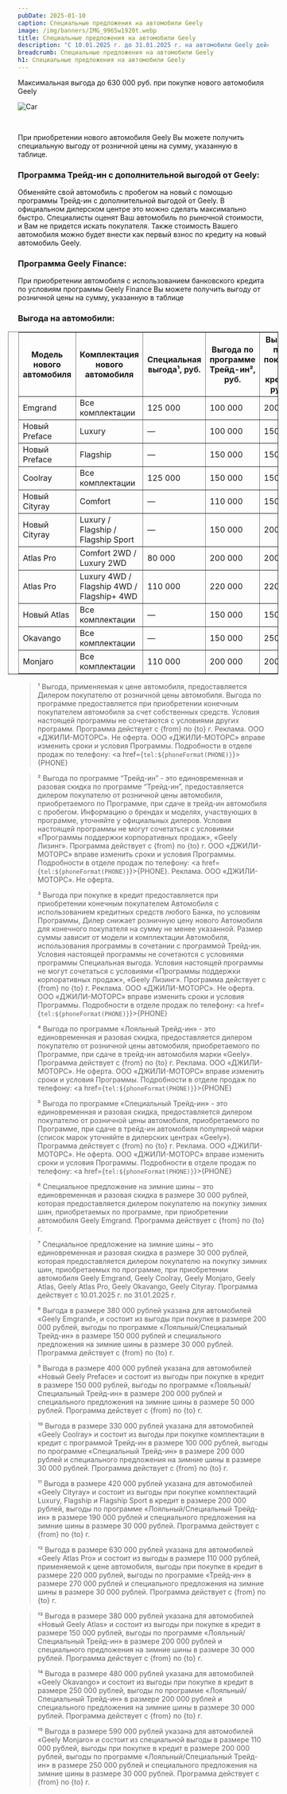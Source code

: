 ```yaml
---
pubDate: 2025-01-10
caption: Специальные предложения на автомобили Geely
image: /img/banners/IMG_9965w1920t.webp
title: Специальные предложения на автомобили Geely
description: "С 10.01.2025 г. до 31.01.2025 г. на автомобили Geely действует выгода до 630 000 ₽."
breadcrumb: Специальные предложения на автомобили Geely
h1: Специальные предложения на автомобили Geely
---
```




Максимальная выгода до 630 000 руб. при покупке нового автомобиля Geely

<img srcset="/img/banners/IMG_9965w1920t.webp 1x,
		/img/banners/IMG_9965w1920t.webp 1.5x"
	src="/img/banners/IMG_9965w1920t.webp" alt="Car" />

&nbsp;

При приобретении нового автомобиля Geely Вы можете получить специальную выгоду от розничной цены на сумму, указанную в таблице.

### <b>Программа Трейд-ин с дополнительной выгодой от Geely:</b>

Обменяйте свой автомобиль с пробегом на новый с помощью программы Трейд-ин с дополнительной выгодой от Geely. В официальном дилерском центре это можно сделать максимально быстро. Специалисты оценят Ваш автомобиль по рыночной стоимости, и Вам не придется искать покупателя. Также стоимость Вашего автомобиля можно будет внести как первый взнос по кредиту на новый автомобиль Geely.

### <b>Программа Geely Finance:</b>

При приобретении автомобиля с использованием банковского кредита по условиям программы Geely Finance Вы можете получить выгоду от розничной цены на сумму, указанную в таблице

### <b>Выгода на автомобили:</b>

<div class="overflow-auto min-w-full mb-14" style="margin-right: -1.25rem;margin-left: -1.25rem;">
	<table border="1" class="inline-block min-w-full w-auto" style="padding-right: 1.25rem;padding-left: 1.25rem;width: auto;">
		<thead>
			<tr>
					<th>Модель нового автомобиля</th>
					<th>Комплектация нового автомобиля</th>
					<th>Специальная выгода¹, руб.</th>
					<th>Выгода по программе Трейд-ин², руб.</th>
					<th>Выгода при покупке в кредит, руб.³</th>
					<th>Выгода по программе Лояльный⁴ / Специальный⁵ Трейд-ин, руб.</th>
					<th>Специальное предложение на зимние шины⁶⁻⁷</th>
					<th>Максимальная выгода до, руб.</th>
			</tr>
		</thead>
		<tbody class="main-text ">
			<tr>
					<td>Emgrand</td>
					<td>Все комплектации</td>
					<td>125 000</td>
					<td>100 000</td>
					<td>200 000</td>
					<td>150 000</td>
					<td>30 000</td>
					<td>380 000⁸</td>
			</tr>
			<tr>
					<td>Новый Preface</td>
					<td>Luxury</td>
					<td>—</td>
					<td>100 000</td>
					<td>150 000</td>
					<td>150 000</td>
					<td>50 000</td>
					<td>350 000⁹</td>
			</tr>
			<tr>
					<td>Новый Preface</td>
					<td>Flagship</td>
					<td>—</td>
					<td>150 000</td>
					<td>150 000</td>
					<td>200 000</td>
					<td>50 000</td>
					<td>400 000⁹</td>
			</tr>
			<tr>
					<td>Coolray</td>
					<td>Все комплектации</td>
					<td>125 000</td>
					<td>150 000</td>
					<td>150 000</td>
					<td>200 000</td>
					<td>30 000</td>
					<td>330 000¹⁰</td>
			</tr>
			<tr>
					<td>Новый Cityray</td>
					<td>Comfort</td>
					<td>—</td>
					<td>110 000</td>
					<td>150 000</td>
					<td>150 000</td>
					<td>30 000</td>
					<td>330 000</td>
			</tr>
			<tr>
					<td>Новый Cityray</td>
					<td>Luxury / Flagship / Flagship Sport</td>
					<td>—</td>
					<td>150 000</td>
					<td>200 000</td>
					<td>190 000</td>
					<td>30 000</td>
					<td>420 000¹¹</td>
			</tr>
			<tr>
					<td>Atlas Pro</td>
					<td>Comfort 2WD / Luxury 2WD</td>
					<td>80 000</td>
					<td>200 000</td>
					<td>200 000</td>
					<td>250 000</td>
					<td>30 000</td>
					<td>560 000</td>
			</tr>
			<tr>
					<td>Atlas Pro</td>
					<td>Luxury 4WD / Flagship 4WD / Flagship+ 4WD</td>
					<td>110 000</td>
					<td>220 000</td>
					<td>220 000</td>
					<td>270 000</td>
					<td>30 000</td>
					<td>630 000¹²</td>
			</tr>
			<tr>
					<td>Новый Atlas</td>
					<td>Все комплектации</td>
					<td>—</td>
					<td>150 000</td>
					<td>150 000</td>
					<td>200 000</td>
					<td>30 000</td>
					<td>380 000¹³</td>
			</tr>
			<tr>
					<td>Okavango</td>
					<td>Все комплектации</td>
					<td>—</td>
					<td>150 000</td>
					<td>250 000</td>
					<td>200 000</td>
					<td>30 000</td>
					<td>480 000¹⁴</td>
			</tr>
			<tr>
					<td>Monjaro</td>
					<td>Все комплектации</td>
					<td>110 000</td>
					<td>200 000</td>
					<td>200 000</td>
					<td>250 000</td>
					<td>30 000</td>
					<td>590 000¹⁵</td>
			</tr>
		</tbody>
	</table>
</div>

<SpecialSalonsInfo dataFormName="Узнать подробнее. Специальные предложения на автомобили Geely" />

> ¹ Выгода, применяемая к цене автомобиля, предоставляется Дилером покупателю от розничной цены автомобиля. Выгода по программе предоставляется при приобретении конечным покупателем автомобиля за счет собственных средств. Условия настоящей программы не сочетаются с условиями других программ. Программа действует с {from} по {to} г. Реклама. ООО «ДЖИЛИ-МОТОРС». Не оферта. ООО «ДЖИЛИ-МОТОРС» вправе изменить сроки и условия Программы. Подробности в отделе продаж по телефону: <a href={`tel:${phoneFormat(PHONE)}`}>{PHONE}</a>

> ² Выгода по программе “Трейд-ин” - это единовременная и разовая скидка по программе “Трейд-ин”, предоставляется дилером покупателю от розничной цены автомобиля, приобретаемого по Программе, при сдаче в трейд-ин автомобиля с пробегом. Информацию о брендах и моделях, участвующих в программе, уточняйте у официальных дилеров. Условия настоящей программы не могут сочетаться с условиями «Программы поддержки корпоративных продаж», «Geely Лизинг». Программа действует с {from} по {to} г. ООО «ДЖИЛИ-МОТОРС» вправе изменить сроки и условия Программы. Подробности в отделе продаж по телефону: <a href={`tel:${phoneFormat(PHONE)}`}>{PHONE}</a>. Реклама. ООО «ДЖИЛИ-МОТОРС». Не оферта.

> ³ Выгода при покупке в кредит предоставляется при приобретении конечным покупателем Автомобиля с использованием кредитных средств любого Банка, по условиям Программы, Дилер снижает розничную цену нового Автомобиля для конечного покупателя на сумму не менее указанной. Размер суммы зависит от модели и комплектации Автомобиля, использования программы в сочетании с программой Трейд-ин. Условия настоящей программы не сочетаются с условиями программы Специальная выгода. Условия настоящей программы не могут сочетаться с условиями «Программы поддержки корпоративных продаж», «Geely Лизинг». Программа действует с {from} по {to} г. Реклама. ООО «ДЖИЛИ-МОТОРС». Не оферта. ООО «ДЖИЛИ-МОТОРС» вправе изменить сроки и условия Программы. Подробности в отделе продаж по телефону: <a href={`tel:${phoneFormat(PHONE)}`}>{PHONE}</a>

> ⁴ Выгода по программе «Лояльный Трейд-ин» - это единовременная и разовая скидка, предоставляется дилером покупателю от розничной цены автомобиля, приобретаемого по Программе, при сдаче в трейд-ин автомобиля марки «Geely». Программа действует с {from} по {to} г. Реклама. ООО «ДЖИЛИ-МОТОРС». Не оферта. ООО «ДЖИЛИ-МОТОРС» вправе изменить сроки и условия Программы. Подробности в отделе продаж по телефону: <a href={`tel:${phoneFormat(PHONE)}`}>{PHONE}</a>

> ⁵ Выгода по программе «Специальный Трейд-ин» - это единовременная и разовая скидка, предоставляется дилером покупателю от розничной цены автомобиля, приобретаемого по Программе, при сдаче в трейд-ин автомобиля популярной марки (список марок уточняйте в дилерских центрах «Geely»). Программа действует с {from} по {to} г. Реклама. ООО «ДЖИЛИ-МОТОРС». Не оферта. ООО «ДЖИЛИ-МОТОРС» вправе изменить сроки и условия Программы. Подробности в отделе продаж по телефону: <a href={`tel:${phoneFormat(PHONE)}`}>{PHONE}</a>

> ⁶ Специальное предложение на зимние шины – это единовременная и разовая скидка в размере 30 000 рублей, которая предоставляется дилером покупателю на покупку зимних шин, приобретаемых по программе, при приобретении автомобиля Geely Emgrand. Программа действует с {from} по {to} г.

> ⁷ Специальное предложение на зимние шины – это единовременная и разовая скидка в размере 30 000 рублей, которая предоставляется дилером покупателю на покупку зимних шин, приобретаемых по программе, при приобретении автомобиля Geely Emgrand, Geely Coolray, Geely Monjaro, Geely Atlas, Geely Atlas Pro, Geely Okavango, Geely Cityray. Программа действует с 10.01.2025 г. по 31.01.2025 г.

> ⁸ Выгода в размере 380 000 рублей указана для автомобилей «Geely Emgrand», и состоит из выгоды при покупке в размере 200 000 рублей, выгоды по программе «Лояльный/Специальный Трейд-ин» в размере 150 000 рублей и специального предложения на зимние шины в размере 30 000 рублей. Программа действует с {from} по {to} г.

> ⁹ Выгода в размере 400 000 рублей указана для автомобилей «Новый Geely Preface» и состоит из выгоды при покупке в кредит в размере 150 000 рублей, выгоды по программе «Лояльный/Специальный Трейд-ин» в размере 200 000 рублей и специального предложения на зимние шины в размере 50 000 рублей. Программа действует с {from} по {to} г.

> ¹⁰ Выгода в размере 330 000 рублей указана для автомобилей «Geely Coolray» и состоит из выгоды при покупке комплектации в кредит с программой Трейд-ин в размере 100 000 рублей, выгоды по программе «Специальный Трейд-ин» в размере 200 000 рублей и специального предложения на зимние шины в размере 30 000 рублей. Программа действует с {from} по {to} г.

> ¹¹ Выгода в размере 420 000 рублей указана для автомобилей «Geely Cityray» и состоит из выгоды при покупке комплектаций Luxury, Flagship и Flagship Sport в кредит в размере 200 000 рублей, выгоды по программе «Лояльный/Специальный Трейд-ин» в размере 190 000 рублей и специального предложения на зимние шины в размере 30 000 рублей. Программа действует с {from} по {to} г.

> ¹² Выгода в размере 630 000 рублей указана для автомобилей «Geely Atlas Pro» и состоит из выгоды в размере 110 000 рублей, применяемой к цене автомобиля, выгоды при покупке в кредит в размере 220 000 рублей, выгоды по программе «Трейд-ин» в размере 270 000 рублей и специального предложения на зимние шины в размере 30 000 рублей. Программа действует с {from} по {to} г.

> ¹³ Выгода в размере 380 000 рублей указана для автомобилей «Новый Geely Atlas» и состоит из выгоды при покупке в кредит в размере 150 000 рублей, выгоды по программе «Лояльный/Специальный Трейд-ин» в размере 200 000 рублей и специального предложения на зимние шины в размере 30 000 рублей. Программа действует с {from} по {to} г.

> ¹⁴ Выгода в размере 480 000 рублей указана для автомобилей «Geely Okavango» и состоит из выгоды при покупке в кредит в размере 250 000 рублей, выгоды по программе «Лояльный/Специальный Трейд-ин» в размере 200 000 рублей и специального предложения на зимние шины в размере 30 000 рублей. Программа действует с {from} по {to} г.

> ¹⁵ Выгода в размере 590 000 рублей указана для автомобилей «Geely Monjaro» и состоит из специальной выгоды в размере 110 000 рублей, выгоды при покупке в кредит в размере 200 000 рублей, выгоды по программе «Лояльный/Специальный Трейд-ин» в размере 250 000 рублей и специального предложения на зимние шины в размере 30 000 рублей. Программа действует с {from} по {to} г.

